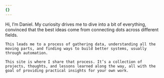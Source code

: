 ```yaml
---
{}
---
```

<div class="md:grid md:grid-cols-2 items-start gap-8 md:items-center">
  <div class="overflow-hidden rounded-xl shadow-lg aspect-[4/5] md:aspect-[3/4]">
    <CldImage src="https://res.cloudinary.com/dellp9a4z/image/upload/v1755260288/daniel_adrian_color_frzcnl.webp" alt="A portrait of Daniel Adrian" width={1108} height={1751} sizes="(max-width: 768px) 100vw, 50vw" class="w-full h-full object-cover object-top" />
  </div>

  <div class="prose prose-lg dark:prose-invert max-w-none text-black dark:text-neutral-100">
    Hi, I’m Daniel. My curiosity drives me to dive into a bit of everything, convinced that the best ideas come from connecting dots across different fields.

    This leads me to a process of gathering data, understanding all the moving parts, and finding ways to build better systems, usually through automation.

    This site is where I share that process. It’s a collection of projects, thoughts, and lessons learned along the way, all with the goal of providing practical insights for your own work.
  </div>
</div>
